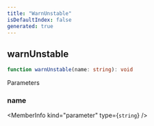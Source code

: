 ```yaml
---
title: "WarnUnstable"
isDefaultIndex: false
generated: true
---
```



<!-- This file was generated from the CommandKit source. Do not modify. Instead, re-run the "docgen" script -->


## warnUnstable

<GenerationInfo sourceFile="packages/commandkit/src/utils/warn-unstable.ts" sourceLine="7" packageName="commandkit" />



```ts title="Signature"
function warnUnstable(name: string): void
```
Parameters

### name

<MemberInfo kind="parameter" type={`string`} />


